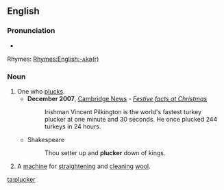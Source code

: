 ==English==

===Pronunciation===
* {{IPA|/ˈplʌkə(r)/}}
Rhymes: [[Rhymes:English:-ʌkə(r)]]

===Noun===
{{en-noun}}

# One who [[pluck]]s.
#* '''December 2007''', [[w:Cambridge News|Cambridge News]] - ''[http://www.cambridge-news.co.uk/cn_news_home/DisplayArticle.asp?ID=244120 Festive facts at Christmas]''
#*: Irishman Vincent Pilkington is the world's fastest turkey plucker at one minute and 30 seconds. He once plucked 244 turkeys in 24 hours.
#* Shakespeare
#*: Thou setter up and '''plucker''' down of kings.
# A [[machine]] for [[straighten]]ing and [[clean]]ing [[wool]].

[[ta:plucker]]